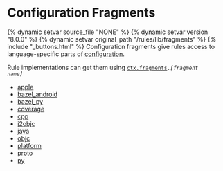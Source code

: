 <html devsite>
<head>
  <meta name="project_path" value="/_project.yaml">
  <meta name="book_path" value="/versions/8.0.0/_book.yaml">
</head>
<body>
<h1 class="page-title">Configuration Fragments</h1>

{% dynamic setvar source_file "NONE" %}
{% dynamic setvar version "8.0.0" %}
{% dynamic setvar original_path "/rules/lib/fragments" %}
{% include "_buttons.html" %}
Configuration fragments give rules access to language-specific parts of <a href="builtins/configuration.html">configuration</a>. <p>Rule implementations can get them using <code><a href="builtins/ctx.html#fragments">ctx.fragments</a>.<i>[fragment name]</i></code>

<ul>

<li><a href="/versions/8.0.0/rules/lib/fragments/apple">apple</a></li>

<li><a href="/versions/8.0.0/rules/lib/fragments/bazel_android">bazel_android</a></li>

<li><a href="/versions/8.0.0/rules/lib/fragments/bazel_py">bazel_py</a></li>

<li><a href="/versions/8.0.0/rules/lib/fragments/coverage">coverage</a></li>

<li><a href="/versions/8.0.0/rules/lib/fragments/cpp">cpp</a></li>

<li><a href="/versions/8.0.0/rules/lib/fragments/j2objc">j2objc</a></li>

<li><a href="/versions/8.0.0/rules/lib/fragments/java">java</a></li>

<li><a href="/versions/8.0.0/rules/lib/fragments/objc">objc</a></li>

<li><a href="/versions/8.0.0/rules/lib/fragments/platform">platform</a></li>

<li><a href="/versions/8.0.0/rules/lib/fragments/proto">proto</a></li>

<li><a href="/versions/8.0.0/rules/lib/fragments/py">py</a></li>
</ul>
</body>
</html>
